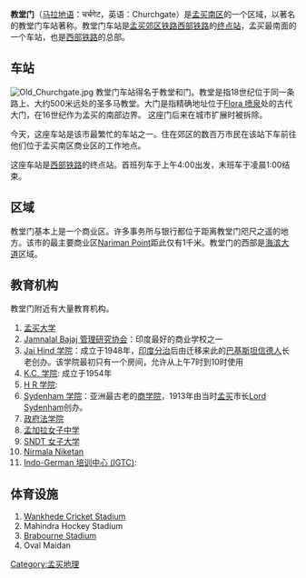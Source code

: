 {{unreferenced|time=2008-12-5}}

'''教堂门'''（[[马拉地语|马拉地语]]：चर्चगेट，英语：Churchgate）是[[孟买南区|孟买南区]]的一个区域，以著名的教堂门车站著称。教堂门车站是[[孟买郊区铁路|孟买郊区铁路]][[西部铁路|西部铁路]]的[[终点站|终点站]]，孟买最南面的一个车站，也是[[西部铁路|西部铁路]]的总部。

== 车站 ==
[[File:Old_Churchgate.jpg|thumb]]
教堂门车站得名于教堂和门。教堂是指18世纪位于同一条路上、大约500米远处的圣多马教堂。大门是指精确地址位于[[Flora_喷泉|Flora 喷泉]]处的古代大门，在16世纪作为孟买的南部边界。 这座门后来在城市扩展时被拆除。

今天，这座车站是该市最繁忙的车站之一。住在郊区的数百万市民在该站下车前往他们位于孟买南区商业区的工作地点。 

这座车站是[[西部铁路|西部铁路]]的终点站。首班列车于上午4:00出发，末班车于凌晨1:00结束。

== 区域 ==
教堂门基本上是一个商业区。许多事务所与银行都位于距离教堂门咫尺之遥的地方。该市的最主要商业区[[Nariman_Point|Nariman Point]]距此仅有1千米。教堂门的西部是[[海滨大道|海滨大道]]区域。 <!-- This area is part of the upmarket area and land rates are high. --> 

== 教育机构 ==
教堂门附近有大量教育机构。 
# [[孟买大学|孟买大学]]
# [[Jamnalal_Bajaj_管理研究协会|Jamnalal Bajaj 管理研究协会]]：印度最好的商业学校之一
# [[Jai_Hind_学院|Jai Hind 学院]]：成立于1948年，[[印度分治|印度分治]]后由迁移来此的[[巴基斯坦|巴基斯坦]][[信德人|信德人]]长老创办。该学院最初只有一个房间，允许从上午7时到10时使用<!--  in [[Elphinstone_学院|Elphinstone 学院]] from 邦政府。The college shifted to a bungalow on Peddar Road when it started 理科。 -->
# [[K.C._学院|K.C. 学院]]: 成立于1954年<!-- by Hyderabad (Sind) National Collegiate Board with the aim of offering education为难民. -->
# [[H_R_学院|H R 学院]]: <!-- After setting K C College, Hyderabad (Sind) National Collegiate Board went on to 建立23 教育机构 in Mumbai. [[1960|1960]], they founded the H R College at Churchgate. --> 
# [[Sydenham_学院|Sydenham 学院]]：亚洲最古老的[[商学院|商学院]]，1913年由当时[[孟买|孟买]]市长[[Lord_Sydenham|Lord Sydenham]]创办。
# [[政府法学院|政府法学院]]
# [[孟加拉女子中学|孟加拉女子中学]]
# [[SNDT_女子大学|SNDT 女子大学]]
# [[Nirmala_Niketan|Nirmala Niketan]]
# [[Indo-German_培训中心_(IGTC)|Indo-German 培训中心 (IGTC)]]:<!--  It is the management institute of the Indo-German Chamber of Commerce. It was set up in 1991. -->

== 体育设施 ==
# [[Wankhede_Stadium|Wankhede Cricket Stadium]]
# Mahindra Hockey Stadium
# [[Brabourne_Stadium|Brabourne Stadium]]
# Oval Maidan
[[Category:孟买地理|Category:孟买地理]]